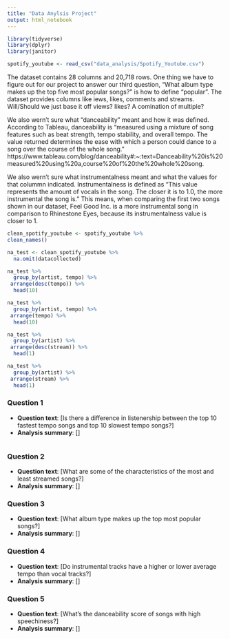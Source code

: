 ```yaml
---
title: "Data Anylsis Project"
output: html_notebook
---
```


```r
library(tidyverse)
library(dplyr)
library(janitor)
```

```r
spotify_youtube <- read_csv("data_analysis/Spotify_Youtube.csv")
```

The dataset contains 28 columns and 20,718 rows. One thing we have to figure out for our project to answer our third question, "What album type makes up the top five most popular songs?" is how to define "popular". The dataset provides columns like iews, likes, comments and streams. Will/Should we just base it off views? likes? A comination of multiple?

We also wern't sure what "danceability" meant and how it was defined. According to Tableau, danceability is "measured using a mixture of song features such as beat strength, tempo stability, and overall tempo. The value returned determines the ease with which a person could dance to a song over the course of the whole song."
https://www.tableau.com/blog/danceability#:~:text=Danceability%20is%20measured%20using%20a,course%20of%20the%20whole%20song.

We also wern't sure what instrumentalness meant and what the values for that colummn indicated. Instrumentalness is defined as "This value represents the amount of vocals in the song. The closer it is to 1.0, the more instrumental the song is." This means, when comparing the first two songs shown in our dataset, Feel Good Inc. is a more instrumental song in comparison to Rhinestone Eyes, because its instrumentalness value is closer to 1.


```r
clean_spotify_youtube <- spotify_youtube %>%
clean_names()
```

```r
na_test <- clean_spotify_youtube %>%
  na.omit(datacollected) 
```

```r
na_test %>%
  group_by(artist, tempo) %>%
 arrange(desc(tempo)) %>%
  head(10)
```

```r
na_test %>%
  group_by(artist, tempo) %>%
 arrange(tempo) %>%
  head(10)
```

```r
na_test %>%
  group_by(artist) %>%
 arrange(desc(stream)) %>%
  head(1)
```

```r
na_test %>%
  group_by(artist) %>%
 arrange(stream) %>%
  head(1)
```










### Question 1

* **Question text**: [Is there a difference in listenership between the top 10 fastest tempo songs and top 10 slowest tempo songs?]
* **Analysis summary**: []

```r


```


### Question 2

* **Question text**: [What are some of the characteristics of the most and least streamed songs?]
* **Analysis summary**: []

### Question 3

* **Question text**: [What album type makes up the top most popular songs?]
* **Analysis summary**: []


### Question 4

* **Question text**: [Do instrumental tracks have a higher or lower average tempo than vocal tracks?]
* **Analysis summary**: []

### Question 5

* **Question text**: [What’s the danceability score of songs with high speechiness?]
* **Analysis summary**: []
